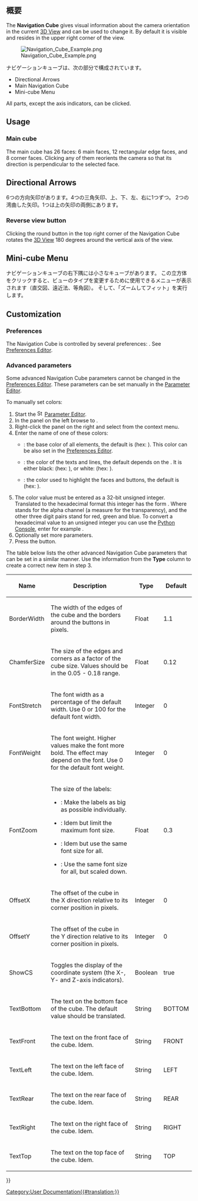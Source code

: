 <languages/>

{{Docnav/ja
|[[Selection_methods/ja|オブジェクトの選択方法]]
|[[Document_structure/ja|FreeCADファイルの構造]]
}}

{{TOCright}}

<span id="Introduction"></span>
== 概要 ==

The '''Navigation Cube''' gives visual information about the camera orientation in the current [[3D_View|3D View]] and can be used to change it. By default it is visible and resides in the upper right corner of the view.

[[File:Navigation_Cube_Example.png]]

<div class="mw-translate-fuzzy">
ナビゲーションキューブは、次の部分で構成されています。
*Directional Arrows
*Main Navigation Cube
*Mini-cube Menu
</div> 

All parts, except the axis indicators, can be clicked.

== Usage ==

=== Main cube ===

The main cube has 26 faces: 6 main faces, 12 rectangular edge faces, and 8 corner faces. Clicking any of them reorients the camera so that its direction is perpendicular to the selected face.

<span id="Directional_arrows"></span>
<div class="mw-translate-fuzzy">
== Directional Arrows ==
</div> 

<div class="mw-translate-fuzzy">
6つの方向矢印があります。4つの三角矢印、上、下、左、右に1つずつ。 2つの湾曲した矢印。1つは上の矢印の両側にあります。
</div>

=== Reverse view button ===

Clicking the round button in the top right corner of the Navigation Cube rotates the [[3D_View|3D View]] 180 degrees around the vertical axis of the view.

<span id="Mini-cube_menu"></span>
<div class="mw-translate-fuzzy">
== Mini-cube Menu ==
</div>

<div class="mw-translate-fuzzy">
ナビゲーションキューブの右下隅には小さなキューブがあります。
この立方体をクリックすると、ビューのタイプを変更するために使用できるメニューが表示されます（直交図、遠近法、等角図）。
そして、「ズームしてフィット」を実行します。
</div>

== Customization ==

=== Preferences ===

The Navigation Cube is controlled by several preferences: {{MenuCommand|Edit → Preferences → Display → Navigation → Navigation Cube}}. See [[Preferences_Editor#Navigation|Preferences Editor]].

=== Advanced parameters ===

Some advanced Navigation Cube parameters cannot be changed in the [[Preferences_Editor#Navigation|Preferences Editor]]. These parameters can be set manually in the [[Std_DlgParameter|Parameter Editor]].

To manually set colors:

# Start the [[Image:Std_DlgParameter.svg|16px]] [[Std_DlgParameter|Parameter Editor]].
# In the panel on the left browse to {{MenuCommand|BaseApp → Preferences → NaviCube}}.
# Right-click the panel on the right and select {{MenuCommand|New unsigned item}} from the context menu.
# Enter the name of one of these colors:
#* {{MenuCommand|BaseColor}}: the base color of all elements, the default is {{Value|3806916544}} (hex: {{Value|e2e8efc0}}). This color can be also set in the [[Preferences_Editor#Navigation|Preferences Editor]]. {{Version|0.21}}
#* {{MenuCommand|EmphaseColor}}: the color of the texts and lines, the default depends on the {{MenuCommand|BaseColor}}. It is either black: {{Value|255}} (hex: {{Value|000000ff}}), or white: {{Value|4294967295}} (hex: {{Value|ffffffff}}). {{Version|0.21}}
#* {{MenuCommand|HiliteColor}}: the color used to highlight the faces and buttons, the default is {{Value|2867003391}} (hex: {{Value|aae2ffff}}).
# The color value must be entered as a 32-bit unsigned integer. Translated to the hexadecimal format this integer has the form {{Value|RRGGBBAA}}. Where {{Value|AA}} stands for the alpha channel (a measure for the transparency), and the other three digit pairs stand for red, green and blue. To convert a hexadecimal value to an unsigned integer you can use the [[Python_Console|Python Console]], enter for example {{Incode|int("323232ff", 16)}}.
# Optionally set more parameters.
# Press the {{Button|Close}} button.

The table below lists the other advanced Navigation Cube parameters that can be set in a similar manner. Use the information from the '''Type''' column to create a correct new item in step 3.

{| class="wikitable"
|-
! Name
! Description
! Type
! Default

|-
| BorderWidth
| The width of the edges of the cube and the borders around the buttons in pixels.
| Float
| 1.1

|-
| ChamferSize
| The size of the edges and corners as a factor of the cube size. Values should be in the 0.05 - 0.18 range.

{{Version|0.21}}
| Float
| 0.12

|-
| FontStretch
| The font width as a percentage of the default width. Use 0 or 100 for the default font width.
| Integer
| 0

|-
| FontWeight
| The font weight. Higher values make the font more bold. The effect may depend on the font. Use 0 for the default font weight.
| Integer
| 0

|-
| FontZoom
| The size of the labels:
* {{Value|FontZoom &#61; 1.0}}: Make the labels as big as possible individually.
* {{Value|0.0 < FontZoom < 1.0}}: Idem but limit the maximum font size.
* {{Value|FontZoom &#61; 0.0}}: Idem but use the same font size for all.
* {{Value|FontZoom < 0.0}}: Use the same font size for all, but scaled down.

{{Version|0.21}}
| Float
| 0.3

|-
| OffsetX
| The offset of the cube in the X direction relative to its corner position in pixels.
| Integer
| 0

|-
| OffsetY
| The offset of the cube in the Y direction relative to its corner position in pixels.
| Integer
| 0

|-
| ShowCS
| Toggles the display of the coordinate system (the X-, Y- and Z-axis indicators).
| Boolean
| true

|-
| TextBottom
| The text on the bottom face of the cube. The default value should be translated.
| String
| BOTTOM

|-
| TextFront
| The text on the front face of the cube. Idem.
| String
| FRONT

|-
| TextLeft
| The text on the left face of the cube. Idem.
| String
| LEFT

|-
| TextRear
| The text on the rear face of the cube. Idem.
| String
| REAR

|-
| TextRight
| The text on the right face of the cube. Idem.
| String
| RIGHT

|-
| TextTop
| The text on the top face of the cube. Idem.
| String
| TOP

|}


{{Docnav/ja
|[[Selection_methods/ja|オブジェクトの選択方法]]
|[[Document_structure/ja|FreeCADファイルの構造]]
}}

{{Userdocnavi{{#translation:}}}}
[[Category:User Documentation{{#translation:}}]]